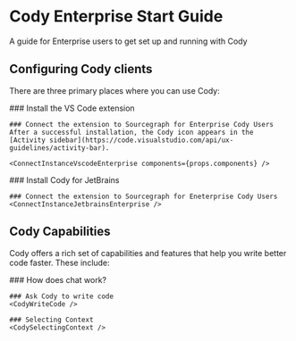 


# Cody Enterprise Start Guide
A guide for Enterprise users to get set up and running with Cody

## Configuring Cody clients
There are three primary places where you can use Cody:

<Accordion title="Visual Studio Code IDE">
    ### Install the VS Code extension
    <InstallVscodeExtension />

    ### Connect the extension to Sourcegraph for Enterprise Cody Users
    After a successful installation, the Cody icon appears in the [Activity sidebar](https://code.visualstudio.com/api/ux-guidelines/activity-bar).

    <ConnectInstanceVscodeEnterprise components={props.components} />
</Accordion>

<Accordion title="IntelliJ (JetBrains) IDE">
    ### Install Cody for JetBrains
    <InstallJetbrainsExtension />

    ### Connect the extension to Sourcegraph for Eneterprise Cody Users
    <ConnectInstanceJetbrainsEnterprise />
</Accordion>

<Accordion title="Cody for Web">
    <CodyForWebIntro components={props.components} />
</Accordion>

## Cody Capabilities
Cody offers a rich set of capabilities and features that help you write better code faster. These include:

<Accordion title="Chat">
    ### How does chat work?
    <HowChatWorks />

    ### Ask Cody to write code
    <CodyWriteCode />

    ### Selecting Context
    <CodySelectingContext />
</Accordion>
